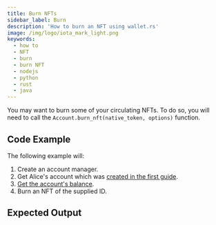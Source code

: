 ```yaml
---
title: Burn NFTs
sidebar_label: Burn
description: 'How to burn an NFT using wallet.rs'
image: /img/logo/iota_mark_light.png
keywords:
  - how to
  - NFT
  - burn
  - burn NFT
  - nodejs
  - python
  - rust
  - java
---
```



You may want to burn some of your circulating NFTs. To do so, you will need to call the
`Account.burn_nft(native_token, options)` function.

## Code Example

<ReplaceNFTId />

The following example will:

1. Create an account manager.
2. Get Alice's account which was [created in the first guide](../accounts_and_addresses/01_create_a_wallet_account.mdx).
3. [Get the account's balance](../accounts_and_addresses/04_check_balance.mdx).
4. Burn an NFT of the supplied ID.

<Tabs groupId='language' queryString>
  <TabItem value='rust' label='Rust'>
    <RustCode />
  </TabItem>
  <TabItem value='typescript-node' label='Typescript (Node.js)'>
    <NodejsCode />
  </TabItem>
  <TabItem value='python' label='Python'>
    <PythonCode />
  </TabItem>
  <TabItem value='java' label='Java'>
    <JavaCode />
  </TabItem>
</Tabs>

## Expected Output

<Tabs groupId='language' queryString>
  <TabItem value='rust' label='Rust'>
    <RustOutput />
  </TabItem>
  <TabItem value='typescript-node' label='Typescript (Node.js)'>
    <NodejsOutput />
  </TabItem>
  <TabItem value='python' label='Python'>
    <PythonOutput />
  </TabItem>
  <TabItem value='java' label='Java'>
    <JavaOutput />
  </TabItem>
</Tabs>
